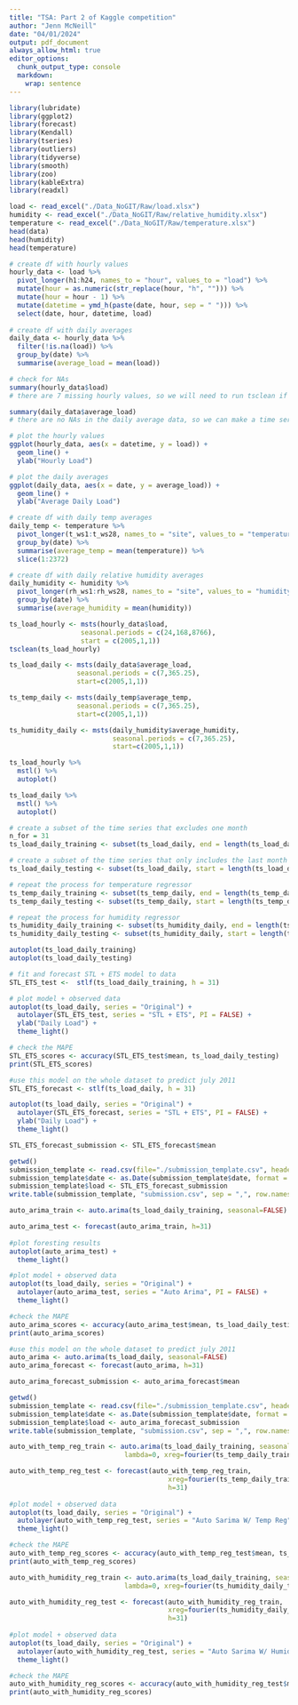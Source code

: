 ```yaml
---
title: "TSA: Part 2 of Kaggle competition"
author: "Jenn McNeill"
date: "04/01/2024"
output: pdf_document
always_allow_html: true
editor_options: 
  chunk_output_type: console
  markdown: 
    wrap: sentence
---
```


```r
library(lubridate)
library(ggplot2)
library(forecast)
library(Kendall)
library(tseries)
library(outliers)
library(tidyverse)
library(smooth)
library(zoo)
library(kableExtra)
library(readxl)
```

```r

load <- read_excel("./Data_NoGIT/Raw/load.xlsx")
humidity <- read_excel("./Data_NoGIT/Raw/relative_humidity.xlsx")
temperature <- read_excel("./Data_NoGIT/Raw/temperature.xlsx")
head(data)
head(humidity)
head(temperature)

``` 

```r

# create df with hourly values
hourly_data <- load %>%
  pivot_longer(h1:h24, names_to = "hour", values_to = "load") %>%
  mutate(hour = as.numeric(str_replace(hour, "h", ""))) %>%
  mutate(hour = hour - 1) %>%
  mutate(datetime = ymd_h(paste(date, hour, sep = " "))) %>%
  select(date, hour, datetime, load) 
  
# create df with daily averages
daily_data <- hourly_data %>%
  filter(!is.na(load)) %>%
  group_by(date) %>%
  summarise(average_load = mean(load))

# check for NAs
summary(hourly_data$load)
# there are 7 missing hourly values, so we will need to run tsclean if we are using hourly data to make a time series

summary(daily_data$average_load)
# there are no NAs in the daily average data, so we can make a time series without running the tsclean function

# plot the hourly values
ggplot(hourly_data, aes(x = datetime, y = load)) +
  geom_line() +
  ylab("Hourly Load")

# plot the daily averages
ggplot(daily_data, aes(x = date, y = average_load)) +
  geom_line() +
  ylab("Average Daily Load")

```

```r
  
# create df with daily temp averages
daily_temp <- temperature %>%
  pivot_longer(t_ws1:t_ws28, names_to = "site", values_to = "temperature") %>%
  group_by(date) %>%
  summarise(average_temp = mean(temperature)) %>%
  slice(1:2372)

# create df with daily relative humidity averages
daily_humidity <- humidity %>%
  pivot_longer(rh_ws1:rh_ws28, names_to = "site", values_to = "humidity") %>%
  group_by(date) %>%
  summarise(average_humidity = mean(humidity))

```


```r

ts_load_hourly <- msts(hourly_data$load, 
                  seasonal.periods = c(24,168,8766), 
                  start = c(2005,1,1)) 
tsclean(ts_load_hourly)

ts_load_daily <- msts(daily_data$average_load, 
                 seasonal.periods = c(7,365.25),
                 start=c(2005,1,1))

ts_temp_daily <- msts(daily_temp$average_temp, 
                 seasonal.periods = c(7,365.25),
                 start=c(2005,1,1))

ts_humidity_daily <- msts(daily_humidity$average_humidity, 
                          seasonal.periods = c(7,365.25),
                          start=c(2005,1,1))
```

```r

ts_load_hourly %>% 
  mstl() %>%
  autoplot()

ts_load_daily %>% 
  mstl() %>%
  autoplot()

```

```r

# create a subset of the time series that excludes one month
n_for = 31
ts_load_daily_training <- subset(ts_load_daily, end = length(ts_load_daily) - n_for)

# create a subset of the time series that only includes the last month
ts_load_daily_testing <- subset(ts_load_daily, start = length(ts_load_daily) - n_for)

# repeat the process for temperature regressor
ts_temp_daily_training <- subset(ts_temp_daily, end = length(ts_temp_daily) - n_for)
ts_temp_daily_testing <- subset(ts_temp_daily, start = length(ts_temp_daily) - n_for)

# repeat the process for humidity regressor
ts_humidity_daily_training <- subset(ts_humidity_daily, end = length(ts_humidity_daily) - n_for)
ts_humidity_daily_testing <- subset(ts_humidity_daily, start = length(ts_humidity_daily) - n_for)

autoplot(ts_load_daily_training)
autoplot(ts_load_daily_testing)
```

```r

# fit and forecast STL + ETS model to data
STL_ETS_test <-  stlf(ts_load_daily_training, h = 31)

# plot model + observed data
autoplot(ts_load_daily, series = "Original") +
  autolayer(STL_ETS_test, series = "STL + ETS", PI = FALSE) +
  ylab("Daily Load") +
  theme_light()

# check the MAPE
STL_ETS_scores <- accuracy(STL_ETS_test$mean, ts_load_daily_testing)
print(STL_ETS_scores)

#use this model on the whole dataset to predict july 2011
STL_ETS_forecast <- stlf(ts_load_daily, h = 31)

autoplot(ts_load_daily, series = "Original") +
  autolayer(STL_ETS_forecast, series = "STL + ETS", PI = FALSE) +
  ylab("Daily Load") +
  theme_light()

STL_ETS_forecast_submission <- STL_ETS_forecast$mean

getwd()
submission_template <- read.csv(file="./submission_template.csv", header=TRUE)
submission_template$date <- as.Date(submission_template$date, format = "%m/%d/%y")
submission_template$load <- STL_ETS_forecast_submission
write.table(submission_template, "submission.csv", sep = ",", row.names = FALSE, quote = FALSE)

```

```r

auto_arima_train <- auto.arima(ts_load_daily_training, seasonal=FALSE)

auto_arima_test <- forecast(auto_arima_train, h=31)
               
#plot foresting results
autoplot(auto_arima_test) + 
  theme_light()

#plot model + observed data
autoplot(ts_load_daily, series = "Original") +
  autolayer(auto_arima_test, series = "Auto Arima", PI = FALSE) +
  theme_light()

#check the MAPE
auto_arima_scores <- accuracy(auto_arima_test$mean, ts_load_daily_testing)
print(auto_arima_scores)

#use this model on the whole dataset to predict july 2011
auto_arima <- auto.arima(ts_load_daily, seasonal=FALSE)
auto_arima_forecast <- forecast(auto_arima, h=31)

auto_arima_forecast_submission <- auto_arima_forecast$mean

getwd()
submission_template <- read.csv(file="./submission_template.csv", header=TRUE)
submission_template$date <- as.Date(submission_template$date, format = "%m/%d/%y")
submission_template$load <- auto_arima_forecast_submission
write.table(submission_template, "submission.csv", sep = ",", row.names = FALSE, quote = FALSE)

```


```r

auto_with_temp_reg_train <- auto.arima(ts_load_daily_training, seasonal=FALSE, 
                             lambda=0, xreg=fourier(ts_temp_daily_training, K=c(2,12)))

auto_with_temp_reg_test <- forecast(auto_with_temp_reg_train, 
                                        xreg=fourier(ts_temp_daily_training, K=c(2,12), h=31),
                                        h=31)
               
#plot model + observed data
autoplot(ts_load_daily, series = "Original") +
  autolayer(auto_with_temp_reg_test, series = "Auto Sarima W/ Temp Reg", PI = FALSE) +
  theme_light()

#check the MAPE
auto_with_temp_reg_scores <- accuracy(auto_with_temp_reg_test$mean, ts_load_daily_testing)
print(auto_with_temp_reg_scores)

```

```r

auto_with_humidity_reg_train <- auto.arima(ts_load_daily_training, seasonal=FALSE, 
                             lambda=0, xreg=fourier(ts_humidity_daily_training, K=c(2,4)))

auto_with_humidity_reg_test <- forecast(auto_with_humidity_reg_train, 
                                        xreg=fourier(ts_humidity_daily_training, K=c(2,4), h=31),
                                        h=31)
               
#plot model + observed data
autoplot(ts_load_daily, series = "Original") +
  autolayer(auto_with_humidity_reg_test, series = "Auto Sarima W/ Humidity Reg", PI = FALSE) +
  theme_light()

#check the MAPE
auto_with_humidity_reg_scores <- accuracy(auto_with_humidity_reg_test$mean, ts_load_daily_testing)
print(auto_with_humidity_reg_scores)

```




